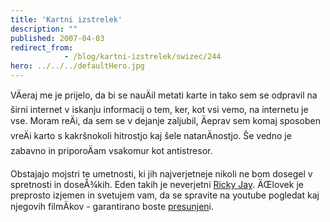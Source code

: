 ```yaml
---
title: 'Kartni izstrelek'
description: ""
published: 2007-04-03
redirect_from: 
            - /blog/kartni-izstrelek/swizec/244
hero: ../../../defaultHero.jpg
---
```

VÄeraj me je prijelo, da bi se nauÄil metati karte in tako sem se odpravil na širni internet v iskanju informacij o tem, ker, kot vsi vemo, na internetu je vse. Moram reÄi, da sem se v dejanje zaljubil, Äeprav sem komaj sposoben vreÄi karto s kakršnokoli hitrostjo kaj šele natanÄnostjo. Še vedno je zabavno in priporoÄam vsakomur kot antistresor.

Obstajajo mojstri te umetnosti, ki jih najverjetneje nikoli ne bom dosegel v spretnosti in doseÅ¾kih. Eden takih je neverjetni [Ricky Jay](http://www.rickyjay.com/). ÄŒlovek je preprosto izjemen in svetujem vam, da se spravite na youtube pogledat kaj njegovih filmÄkov - garantirano boste [presunjen](http://youtube.com/watch?v=HFAzKv8_XF4)i.
